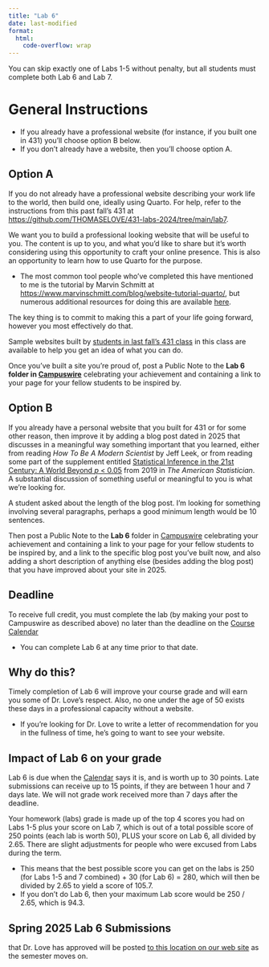 ```yaml
---
title: "Lab 6"
date: last-modified
format: 
  html:
    code-overflow: wrap
---
```


:::{.callout-important}

You can skip exactly one of Labs 1-5 without penalty, but all students must complete both Lab 6 and Lab 7.

:::

# General Instructions

- If you already have a professional website (for instance, if you built one in 431) you'll choose option B below. 
- If you don't already have a website, then you'll choose option A.

## Option A

If you do not already have a professional website describing your work life to the world, then build one, ideally using Quarto. For help, refer to the instructions from this past fall's 431 at <https://github.com/THOMASELOVE/431-labs-2024/tree/main/lab7>.

We want you to build a professional looking website that will be useful to you. The content is up to you, and what you’d like to share but it’s worth considering using this opportunity to craft your online presence. This is also an opportunity to learn how to use Quarto for the purpose.

- The most common tool people who've completed this have mentioned to me is the tutorial by Marvin Schmitt at <https://www.marvinschmitt.com/blog/website-tutorial-quarto/>, but numerous additional resources for doing this are available [here](https://github.com/THOMASELOVE/431-labs-2024/blob/main/lab7/README.md).

The key thing is to commit to making this a part of your life going forward, however you most effectively do that.

Sample websites built by [students in last fall's 431 class](https://github.com/THOMASELOVE/431-labs-2024/tree/main/lab7#new-completed-websites-by-students-in-this-years-class) in this class are available to help you get an idea of what you can do.

Once you’ve built a site you’re proud of, post a Public Note to the **Lab 6 folder in [Campuswire](https://campuswire.com/)** celebrating your achievement and containing a link to your page for your fellow students to be inspired by.

## Option B

If you already have a personal website that you built for 431 or for some other reason, then improve it by adding a blog post dated in 2025 that discusses in a meaningful way something important that you learned, either from reading *How To Be A Modern Scientist* by Jeff Leek, or from reading some part of the supplement entitled [Statistical Inference in the 21st Century: A World Beyond *p* < 0.05](https://amstat.tandfonline.com/toc/utas20/73/sup1) from 2019 in *The American Statistician*. A substantial discussion of something useful or meaningful to you is what we're looking for.

:::{.callout-note}

A student asked about the length of the blog post. I'm looking for something involving several paragraphs, perhaps a good minimum length would be 10 sentences.

:::

Then post a Public Note to the **Lab 6** folder in [Campuswire](https://campuswire.com/) celebrating your achievement and containing a link to your page for your fellow students to be inspired by, and a link to the specific blog post you've built now, and also adding a short description of anything else (besides adding the blog post) that you have improved about your site in 2025.

## Deadline

To receive full credit, you must complete the lab (by making your post to Campuswire as described above) no later than the deadline on the [Course Calendar](calendar.qmd) 

- You can complete Lab 6 at any time prior to that date. 

## Why do this?

Timely completion of Lab 6 will improve your course grade and will earn you some of Dr. Love's respect. Also, no one under the age of 50 exists these days in a professional capacity without a website. 

- If you're looking for Dr. Love to write a letter of recommendation for you in the fullness of time, he's going to want to see your website.

## Impact of Lab 6 on your grade

Lab 6 is due when the [Calendar](calendar.qmd) says it is, and is worth up to 30 points. Late submissions can receive up to 15 points, if they are between 1 hour and 7 days late. We will not grade work received more than 7 days after the deadline.

Your homework (labs) grade is made up of the top 4 scores you had on Labs 1-5 plus your score on Lab 7, which is out of a total possible score of 250 points (each lab is worth 50), PLUS your score on Lab 6, all divided by 2.65. There are slight adjustments for people who were excused from Labs during the term.

- This means that the best possible score you can get on the labs is 250 (for Labs 1-5 and 7 combined) + 30 (for Lab 6) = 280, which will then be divided by 2.65 to yield a score of 105.7.
- If you don't do Lab 6, then your maximum Lab score would be 250 / 2.65, which is 94.3.

## Spring 2025 Lab 6 Submissions

that Dr. Love has approved will be posted [to this location on our web site](https://github.com/THOMASELOVE/432-classes-2025/tree/main/lab6) as the semester moves on.
